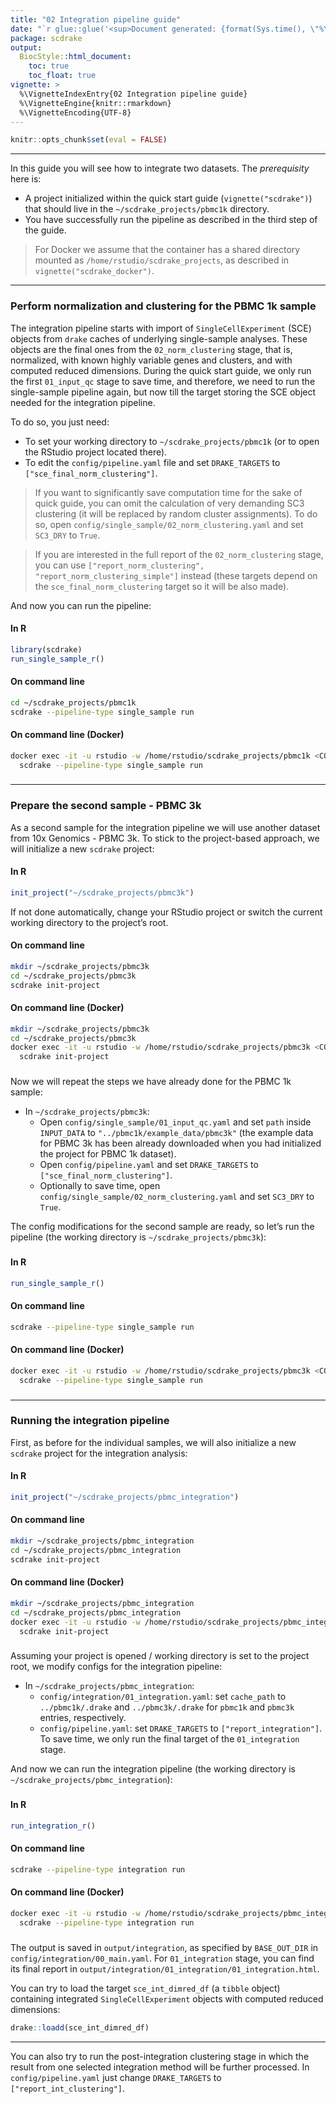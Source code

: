 ```yaml
---
title: "02 Integration pipeline guide"
date: "`r glue::glue('<sup>Document generated: {format(Sys.time(), \"%Y-%m-%d %H:%M:%S %Z%z</sup>\")}')`"
package: scdrake
output:
  BiocStyle::html_document:
    toc: true
    toc_float: true
vignette: >
  %\VignetteIndexEntry{02 Integration pipeline guide}
  %\VignetteEngine{knitr::rmarkdown}
  %\VignetteEncoding{UTF-8}  
---
```


``` r
knitr::opts_chunk$set(eval = FALSE)
```

***

In this guide you will see how to integrate two datasets. The *prerequisity* here is:

- A project initialized within the quick start guide (`vignette("scdrake")`) that should live in the
  `~/scdrake_projects/pbmc1k` directory.
- You have successfully run the pipeline as described in the third step of the guide.

> For Docker we assume that the container has a shared directory mounted as `/home/rstudio/scdrake_projects`,
as described in `vignette("scdrake_docker")`.

***

### Perform normalization and clustering for the PBMC 1k sample {.tabset}

The integration pipeline starts with import of `SingleCellExperiment` (SCE) objects from `drake` caches of underlying
single-sample analyses. These objects are the final ones from the `02_norm_clustering` stage, that is,
normalized, with known highly variable genes and clusters, and with computed reduced dimensions.
During the quick start guide, we only run the first `01_input_qc` stage to save time, and therefore,
we need to run the single-sample pipeline again, but now till the target storing the SCE object needed for the
integration pipeline.

To do so, you just need:

- To set your working directory to `~/scdrake_projects/pbmc1k` (or to open the RStudio project located there).
- To edit the `config/pipeline.yaml` file and set `DRAKE_TARGETS` to `["sce_final_norm_clustering"]`.

> If you want to significantly save computation time for the sake of quick guide,
you can omit the calculation of very demanding SC3 clustering (it will be replaced by random cluster assignments).
To do so, open `config/single_sample/02_norm_clustering.yaml` and set `SC3_DRY` to `True`.

> If you are interested in the full report of the `02_norm_clustering` stage, you can use
`["report_norm_clustering", "report_norm_clustering_simple"]` instead (these targets depend on the
`sce_final_norm_clustering` target so it will be also made).

And now you can run the pipeline:

#### In R

```r
library(scdrake)
run_single_sample_r()
```

#### On command line

```bash
cd ~/scdrake_projects/pbmc1k
scdrake --pipeline-type single_sample run
```

#### On command line (Docker)

```bash
docker exec -it -u rstudio -w /home/rstudio/scdrake_projects/pbmc1k <CONTAINER ID or NAME> \
  scdrake --pipeline-type single_sample run
```

### {-}

***

### Prepare the second sample - PBMC 3k {.tabset}

As a second sample for the integration pipeline we will use another dataset from 10x Genomics - PBMC 3k.
To stick to the project-based approach, we will initialize a new `scdrake` project:

#### In R

```r
init_project("~/scdrake_projects/pbmc3k")
```

If not done automatically, change your RStudio project or switch the current working directory to the project's root.

#### On command line

```bash
mkdir ~/scdrake_projects/pbmc3k
cd ~/scdrake_projects/pbmc3k
scdrake init-project
```

#### On command line (Docker)

```bash
mkdir ~/scdrake_projects/pbmc3k
cd ~/scdrake_projects/pbmc3k
docker exec -it -u rstudio -w /home/rstudio/scdrake_projects/pbmc3k <CONTAINER ID or NAME> \
  scdrake init-project
```

### {-}

Now we will repeat the steps we have already done for the PBMC 1k sample:

- In `~/scdrake_projects/pbmc3k`:
  - Open `config/single_sample/01_input_qc.yaml` and set `path` inside `INPUT_DATA` to
    `"../pbmc1k/example_data/pbmc3k"` (the example data for PBMC 3k has been already downloaded when
    you had initialized the project for PBMC 1k dataset).
  - Open `config/pipeline.yaml` and set `DRAKE_TARGETS` to `["sce_final_norm_clustering"]`.
  - Optionally to save time, open `config/single_sample/02_norm_clustering.yaml` and set `SC3_DRY` to `True`.

The config modifications for the second sample are ready, so let's run the pipeline
(the working directory is `~/scdrake_projects/pbmc3k`):

### {.tabset}

#### In R

```r
run_single_sample_r()
```

#### On command line

```bash
scdrake --pipeline-type single_sample run
```

#### On command line (Docker)

```bash
docker exec -it -u rstudio -w /home/rstudio/scdrake_projects/pbmc3k <CONTAINER ID or NAME> \
  scdrake --pipeline-type single_sample run
```

### {-}

***

### Running the integration pipeline {.tabset}

First, as before for the individual samples, we will also initialize a new `scdrake` project for the integration analysis:

#### In R

```r
init_project("~/scdrake_projects/pbmc_integration")
```

#### On command line

```bash
mkdir ~/scdrake_projects/pbmc_integration
cd ~/scdrake_projects/pbmc_integration
scdrake init-project
```

#### On command line (Docker)

```bash
mkdir ~/scdrake_projects/pbmc_integration
cd ~/scdrake_projects/pbmc_integration
docker exec -it -u rstudio -w /home/rstudio/scdrake_projects/pbmc_integration <CONTAINER ID or NAME> \
  scdrake init-project
```

### {-}

Assuming your project is opened / working directory is set to the project root, we modify configs for the integration pipeline:

- In `~/scdrake_projects/pbmc_integration`:
  - `config/integration/01_integration.yaml`: set `cache_path` to `../pbmc1k/.drake` and
    `../pbmc3k/.drake` for `pbmc1k` and `pbmc3k` entries, respectively.
  - `config/pipeline.yaml`: set `DRAKE_TARGETS` to `["report_integration"]`.
    To save time, we only run the final target of the `01_integration` stage.

And now we can run the integration pipeline (the working directory is `~/scdrake_projects/pbmc_integration`):

### {.tabset}

#### In R

```r
run_integration_r()
```

#### On command line

```bash
scdrake --pipeline-type integration run
```

#### On command line (Docker)

```bash
docker exec -it -u rstudio -w /home/rstudio/scdrake_projects/pbmc_integration <CONTAINER ID or NAME> \
  scdrake --pipeline-type integration run
```

### {-}

The output is saved in `output/integration`, as specified by `BASE_OUT_DIR` in
`config/integration/00_main.yaml`. For `01_integration` stage, you can find its final report in
`output/integration/01_integration/01_integration.html`.

You can try to load the target `sce_int_dimred_df` (a `tibble` object) containing integrated `SingleCellExperiment`
objects with computed reduced dimensions:

```r
drake::loadd(sce_int_dimred_df)
```

***

You can also try to run the post-integration clustering stage in which the result from one selected integration method
will be further processed. In `config/pipeline.yaml` just change `DRAKE_TARGETS` to `["report_int_clustering"]`.
